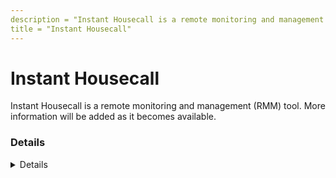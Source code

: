 ```yaml
---
description = "Instant Housecall is a remote monitoring and management (RMM) tool. More information will be added as it becomes available."
title = "Instant Housecall"
---
```




# Instant Housecall

Instant Housecall is a remote monitoring and management (RMM) tool. More information will be added as it becomes available.

### Details
<Details author={""}
         category={""}
         created={""}
         website={""}
         lastModified={"2024-02-08"}
         privileges={""}
         free={ false }
         verification={ false }
/>

#### Installation Paths
<Card code={ ["hsloader.exe", "InstantHousecall.exe", "ihcserver.exe", "instanthousecall.exe"] }/>





### Forensic Artifacts




#### Network Artifacts
<EuiSpacer size="xl"/>
<NetworkArtifactsTable data={ [{"Description": "Known remote domains", "Domains": ["*.instanthousecall.com", "secure.instanthousecall.com", "*.instanthousecall.net", "instanthousecall.com"], "Ports": []}] }/>




### Detections
- Detects potential network activity of Instant Housecall RMM tool
  - [Sigma Rule](https://github.com/magicsword-io/LOLRMM/blob/main/detections/sigma/instant_housecall_network_sigma.yml)
- Detects potential processes activity of Instant Housecall RMM tool
  - [Sigma Rule](https://github.com/magicsword-io/LOLRMM/blob/main/detections/sigma/instant_housecall_processes_sigma.yml)

### References
- [https://instanthousecall.com/features/](https://instanthousecall.com/features/)

